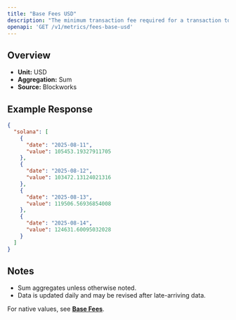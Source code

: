 ```yaml
---
title: "Base Fees USD"
description: "The minimum transaction fee required for a transaction to be included in a block"
openapi: 'GET /v1/metrics/fees-base-usd'
---
```


## Overview

- **Unit:** USD
- **Aggregation:** Sum
- **Source:** Blockworks

## Example Response

```json
{
  "solana": [
    {
      "date": "2025-08-11",
      "value": 105453.19327911705
    },
    {
      "date": "2025-08-12",
      "value": 103472.13124021316
    },
    {
      "date": "2025-08-13",
      "value": 119506.56936854008
    },
    {
      "date": "2025-08-14",
      "value": 124631.60095032028
    }
  ]
}
```

## Notes
- Sum aggregates unless otherwise noted.
- Data is updated daily and may be revised after late-arriving data.


<Note>For native values, see **[Base Fees](./fees-base)**.</Note>
